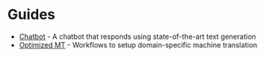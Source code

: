 # Guides

- [Chatbot](/examples/chatpg) - A chatbot that responds using state-of-the-art text generation
- [Optimized MT](/examples/mt) - Workflows to setup domain-specific machine translation
